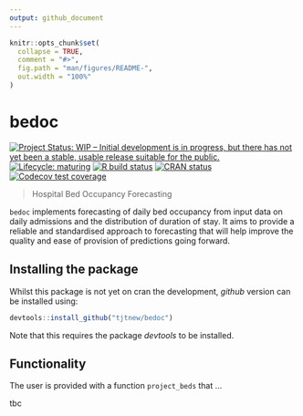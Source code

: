 ```yaml
---
output: github_document
---
```


<!-- README.md is generated from README.Rmd. Please edit that file -->

```r
knitr::opts_chunk$set(
  collapse = TRUE,
  comment = "#>",
  fig.path = "man/figures/README-",
  out.width = "100%"
)
```

# bedoc

<!-- badges: start -->
[![Project Status: WIP – Initial development is in progress, but there has not yet been a stable, usable release suitable for the public.](https://www.repostatus.org/badges/latest/wip.svg)](https://www.repostatus.org/#wip)
[![Lifecycle: maturing](https://img.shields.io/badge/lifecycle-maturing-blue.svg)](https://www.tidyverse.org/lifecycle/#maturing)
[![R build status](https://github.com/tjtnew/bedoc/workflows/R-CMD-check/badge.svg)](https://github.com/tjtnew/bedoc/actions)
[![CRAN status](https://www.r-pkg.org/badges/version/bedoc)](https://CRAN.R-project.org/package=bedoc)
[![Codecov test coverage](https://codecov.io/gh/tjtnew/bedoc/branch/master/graph/badge.svg)](https://codecov.io/gh/tjtnew/bedoc?branch=master)
<!-- badges: end -->

> Hospital Bed Occupancy Forecasting

`bedoc` implements forecasting of daily bed occupancy from input data on daily
admissions and the distribution of duration of stay.  It aims to provide a
reliable and standardised approach to forecasting that will help improve
the quality and ease of provision of predictions going forward.

## Installing the package
Whilst this package is not yet on cran the development, *github* version can be installed using:

```r
devtools::install_github("tjtnew/bedoc")
```

Note that this requires the package *devtools* to be installed.

## Functionality

The user is provided with a function `project_beds` that ... 

tbc


